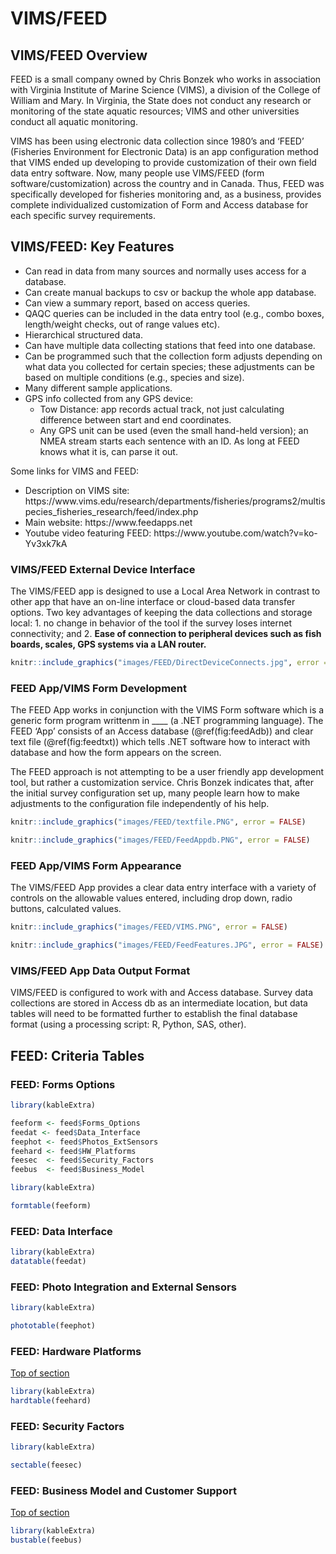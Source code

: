 # VIMS/FEED

## VIMS/FEED Overview  {#feetop} 

FEED is a small company owned by Chris Bonzek who works in association with Virginia Institute of Marine Science (VIMS), a division of the College of William and Mary. In Virginia, the State does not conduct any research or monitoring of the state aquatic resources; VIMS and other universities conduct all aquatic monitoring.  

VIMS has been using electronic data collection since 1980’s and 'FEED' (Fisheries Environment for Electronic Data) is an app configuration method that VIMS ended up developing to provide customization of their own field data entry software. Now, many people use VIMS/FEED (form software/customization) across the country and in Canada. Thus, FEED was specifically developed for fisheries monitoring and, as a business, provides complete individualized customization of Form and Access database for each specific survey requirements.

## VIMS/FEED: Key Features 
- Can read in data from many sources and normally uses access for a database. 
- Can create manual backups to csv or backup the whole app database. 
- Can view a summary report, based on access queries. 
- QAQC queries can be included in the data entry tool (e.g., combo boxes, length/weight checks, out of range values etc).
- Hierarchical structured data.
- Can have multiple data collecting stations that feed into one database. 
- Can be programmed such that the collection form adjusts depending on what data you collected for certain species; these adjustments can be based on multiple conditions (e.g., species and size). 
- Many different sample applications.
- GPS info collected from any GPS device:
    * Tow Distance: app records actual track, not just calculating difference between start and end coordinates. 
    * Any GPS unit can be used (even the small hand-held version); an NMEA stream starts each sentence with an ID. As long at FEED knows what it is, can parse it out.

Some links for VIMS and FEED:

- Description on VIMS site: https://www.vims.edu/research/departments/fisheries/programs2/multispecies_fisheries_research/feed/index.php
- Main website: https://www.feedapps.net
- Youtube video featuring FEED: https://www.youtube.com/watch?v=ko-Yv3xk7kA


### VIMS/FEED External Device Interface

The VIMS/FEED app is designed to use a Local Area Network in contrast to other app that have an on-line interface or cloud-based data transfer options. Two key advantages of keeping the data collections and storage local: 1. no change in behavior of the tool if the survey loses internet connectivity; and 2. **Ease of connection to peripheral devices such as fish boards, scales, GPS systems via a LAN router.**  

```r
knitr::include_graphics("images/FEED/DirectDeviceConnects.jpg", error = FALSE)
```


### FEED App/VIMS Form Development

The FEED App works in conjunction with the VIMS Form software which is a generic form program writtenm in ____ (a .NET programming language).  The FEED 'App' consists of an Access database (\@ref(fig:feedAdb)) and clear text file (\@ref(fig:feedtxt)) which tells .NET software how to interact with database and how the form appears on the screen. 

The FEED approach is not attempting to be a user friendly app development tool, but rather a customization service. Chris Bonzek indicates that, after the initial survey configuration set up, many people learn how to make adjustments to the configuration file independently of his help. 

```r
knitr::include_graphics("images/FEED/textfile.PNG", error = FALSE)
```

```r
knitr::include_graphics("images/FEED/FeedAppdb.PNG", error = FALSE)
```


### FEED App/VIMS Form Appearance

The VIMS/FEED App provides a clear data entry interface with a variety of controls on the allowable values entered, including drop down, radio buttons, calculated values.

```r
knitr::include_graphics("images/FEED/VIMS.PNG", error = FALSE)
```

```r
knitr::include_graphics("images/FEED/FeedFeatures.JPG", error = FALSE)
```

### VIMS/FEED App Data Output Format

VIMS/FEED is configured to work with and Access database. Survey data collections are stored in Access db as an intermediate location, but data tables will need to be formatted further to establish the final database format (using a processing script: R, Python, SAS, other).  


## FEED: Criteria Tables

###  FEED: Forms Options


```r

library(kableExtra)

feeform <- feed$Forms_Options
feedat <- feed$Data_Interface 
feephot <- feed$Photos_ExtSensors
feehard <- feed$HW_Platforms
feesec  <- feed$Security_Factors
feebus  <- feed$Business_Model
```



```r

library(kableExtra)

formtable(feeform)
```



### FEED: Data Interface {#feedat}


```r

library(kableExtra)
datatable(feedat)

```


###  FEED: Photo Integration and External Sensors {#feepho}


```r


library(kableExtra)

phototable(feephot)


```


###  FEED:  Hardware Platforms  {#feehrd}

[Top of section](feetop)


```r

library(kableExtra)
hardtable(feehard)

```


### FEED: Security Factors {#feesec}


```r

library(kableExtra)

sectable(feesec) 

```


### FEED: Business Model and Customer Support {#feebus}

[Top of section](#feetop)


```r

library(kableExtra)
bustable(feebus)

```





